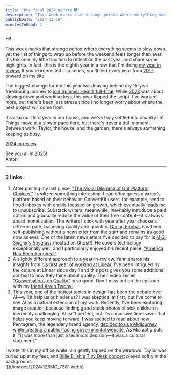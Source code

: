 ```yaml
---
title: "One final 2024 update 🎆"
description: "This week marks that strange period where everything seems to slow down, yet the list of things to wrap up before the weekend feels longer than ever. It's become my little tradition to reflect on the past year and share some highlights. In fact, this is the eighth year in a row that I'm doing my year in review. If you're interested in a series, you'll find every year from 2017 onward on my site. The biggest change for me this year was leaving behind my 15-year freelancing journey to join S"
publishDate: "2024-12-18"
minutesToRead: 2
---
```


<p>Hi! </p><p>This week marks that strange period where everything seems to slow down, yet the list of things to wrap up before the weekend feels longer than ever. It's become my little tradition to reflect on the past year and share some highlights. In fact, this is the eighth year in a row that I'm doing <a href="https://www.antonsten.com/articles/2024/" rel="noreferrer">my year in review.</a> If you're interested in a series, you'll find every year from <a href="https://www.antonsten.com/articles/2017/" rel="noreferrer">2017</a> onward on my site.</p><p>The biggest change for me this year was leaving behind my 15-year freelancing journey to <a href="https://www.antonsten.com/articles/change-is-coming/" rel="noreferrer">join Summer Health full-time</a>. While <a href="https://www.antonsten.com/articles/2023/" rel="noreferrer">2023</a> was about slowing down and working less, this year flipped the script. I've worked more, but there's been less stress since I no longer worry about where the next project will come from.</p><p>It's also our third year in our house, and we've truly settled into country life. Things move at a slower pace here, but there's never a dull moment. Between work, Taylor, the house, and the garden, there's always something keeping us busy.</p><div class="kg-card kg-button-card kg-align-left"><a href="https://www.antonsten.com/articles/2024/" class="kg-btn kg-btn-accent">2024 in review</a></div><p>See you all in 2025! <br />Anton</p><hr /><h3 id="3-links">3 links</h3><ol><li>After posting my last piece, <a href="https://www.antonsten.com/articles/the-moral-dilemma/" rel="noreferrer">"The Moral Dilemma of Our Platform Choices,"</a> I realized something interesting: I can often guess a writer's platform based on their behavior. ConvertKit users, for example, tend to flood inboxes with emails focused on growth, which eventually leads me to unsubscribe. Substack writers, meanwhile, inevitably introduce a paid option and gradually reduce the value of their free content—it's always about monetization. The writers I stick with year after year choose a different path, balancing quality and quantity. <a href="https://www.daringfireball.net/?ref=antonsten.com" rel="noreferrer">Daring Fireball</a> has been self-publishing without a newsletter from the start and remains as good now as ever. One of the latest newsletters I've decided to pay for is <a href="https://spyglass.org/?ref=antonsten.com" rel="noreferrer">M.G. Siegler's Spyglass</a> (hosted on Ghost!). He covers technology exceptionally well, and I particularly enjoyed his recent piece, <a href="https://spyglass.org/america-has-been-acquired/?ref=antonsten.com" rel="noreferrer">"America Has Been Acquired."</a></li><li>A slightly different approach to a year-in-review, Yann shares his insights from <a href="https://yannglt.com/writing/linear-one-year-mark?ref=antonsten.com" rel="noreferrer">his first year of working at Linear.</a> I've been intrigued by the culture at Linear since day 1 and this post gives you some additional context to how they think about quality. Their video series <a href="https://www.youtube.com/watch?v=VcwhJaV6ZYs&list=PLP9v0Y4zla9vkQMGvpj2KNuRIefy0HaR2&ref=antonsten.com" rel="noreferrer">"Conversations on Quality"</a> is so good. Don't miss out on the episode with my <a href="https://www.youtube.com/watch?v=KkmdK6al0dE&list=PLP9v0Y4zla9vkQMGvpj2KNuRIefy0HaR2&index=9&ref=antonsten.com" rel="noreferrer">friend Kevin Twohy!</a> </li><li>This year, one of the hottest topics in design has been the debate over AI—will it help us or hinder us? I was skeptical at first, but I've come to see AI as a natural extension of my work. Recently, I've been exploring image creation because finding good stock photos of sick children is incredibly challenging. AI isn't perfect, but it's a massive time-saver that helps you keep moving forward. I was excited to read about how Pentagram, the legendary brand agency, <a href="https://designingwithai.substack.com/p/pentagram-leads-the-new-era-of-craft?ref=antonsten.com" rel="noreferrer">decided to use Midjourney while creating a public-facing governmental website.</a> As Mia aptly puts it, "it was more than just a technical decision—it was a cultural statement."</li></ol><div class="kg-card kg-callout-card kg-callout-card-grey">
  I wrote this in my office while rain gently tapped on the windows. Taylor was curled up at my feet, and <a href="https://www.youtube.com/watch?v=fOAIrUZbOwo&ref=antonsten.com" rel="noreferrer">Billie Eilish's Tiny Desk concert</a> played softly in the background.
</div>
![](/images/2024/12/IMG_7381.webp)